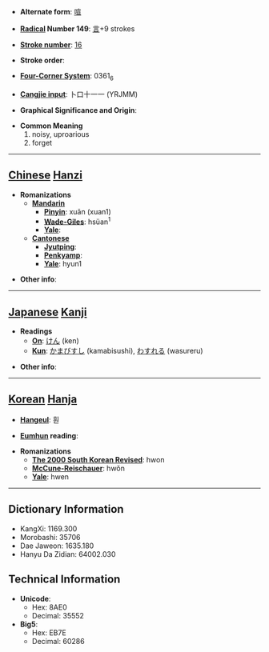 * '''Alternate form''': [[喧]]

* '''[[Wiktionary:Chinese radical index| Radical]] Number 149''': [[Wiktionary:Chinese radical index 言|言]]+9 strokes

* '''[[Wiktionary:Chinese total strokes index|Stroke number]]''': [[Wiktionary:Chinese total strokes index 16|16]]

* '''Stroke order''': 

* '''[[Wiktionary:Chinese four corner index|Four-Corner System]]''': 0361<sub>6</sub>

* '''[[Wiktionary:Chinese Cangjie index|Cangjie input]]''': 卜口十一一 (YRJMM)

* '''Graphical Significance and Origin''': 

* '''Common Meaning'''
*#noisy, uproarious
*# forget


----

== [[Chinese]] [[Hanzi]] ==

* '''Romanizations'''
** '''[[Mandarin]]'''
*** '''[[Pinyin]]''': xuān (xuan1)
*** '''[[Wade-Giles]]''': hsüan<sup>1</sup>
*** '''[[Yale]]''': 
** '''[[Cantonese]]'''
*** '''[[Jyutping]]''':
*** '''[[Penkyamp]]''': 
*** '''[[Yale]]''': hyun1

* '''Other info''': 

----

== [[Japanese]] [[Kanji]] ==

* '''Readings'''
** '''[[On]]''': [[けん]] (ken)
** '''[[Kun]]''': [[かまびすし]] (kamabisushi), [[わすれる]] (wasureru)

* '''Other info''':  

----

== [[Korean]] [[Hanja]] ==

* '''[[Hangeul]]''': 훤

* '''[[Eumhun]] reading''': 

* '''Romanizations'''
** '''[[The 2000 South Korean Revised Romanization|The 2000 South Korean Revised]]''': hwon
** '''[[McCune-Reischauer]]''': hwŏn
** '''[[Yale]]''': hwen

----

== Dictionary Information ==

* KangXi: 1169.300
* Morobashi: 35706
* Dae Jaweon: 1635.180
* Hanyu Da Zidian: 64002.030

== Technical Information ==

* '''Unicode''':
** Hex: 8AE0
** Decimal: 35552
* '''Big5''':
** Hex: EB7E
** Decimal: 60286